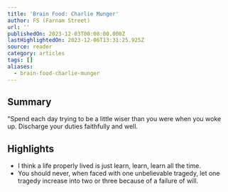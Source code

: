 ```yaml
---
title: 'Brain Food: Charlie Munger'
author: FS (Farnam Street)
url: ''
publishedOn: 2023-12-03T00:00:00.000Z
lastHighlightedOn: 2023-12-06T13:31:25.925Z
source: reader
category: articles
tags: []
aliases:
  - brain-food-charlie-munger
---
```

## Summary

"Spend each day trying to be a little wiser than you were when you woke up. Discharge your duties faithfully and well.

## Highlights
- I think a life properly lived is just learn, learn, learn all the time.
- You should never, when faced with one unbelievable tragedy, let one tragedy increase into two or three because of a failure of will.
